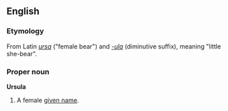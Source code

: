 ==English==

===Etymology===
From Latin ''[[ursa]]'' ("female bear") and ''[[-ula]]'' (diminutive suffix), meaning "little she-bear".

===Proper noun===
'''Ursula'''
# A female [[given name]].